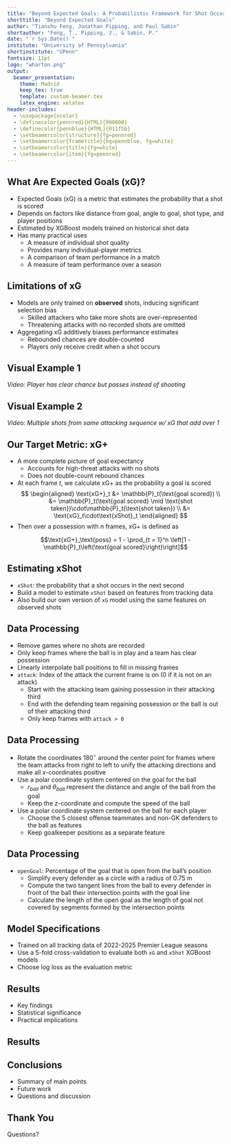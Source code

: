 ```yaml
---
title: "Beyond Expected Goals: A Probabilistic Framework for Shot Occurrences in Soccer"
shorttitle: "Beyond Expected Goals"
author: "Tianshu Feng, Jonathan Pipping, and Paul Sabin"
shortauthor: "Feng, T., Pipping, J., & Sabin, P."
date: "`r Sys.Date()`"
institute: "University of Pennsylvania"
shortinstitute: "UPenn"
fontsize: 11pt
logo: "wharton.png"
output:
  beamer_presentation:
    theme: Madrid
    keep_tex: true
    template: custom-beamer.tex
    latex_engine: xelatex
header-includes:
  - \usepackage{xcolor}
  - \definecolor{pennred}{HTML}{990000}
  - \definecolor{pennblue}{HTML}{011f5b}
  - \setbeamercolor{structure}{fg=pennred}
  - \setbeamercolor{frametitle}{bg=pennblue, fg=white}
  - \setbeamercolor{title}{fg=white}
  - \setbeamercolor{item}{fg=pennred}
---
```


## What Are Expected Goals (xG)?

- Expected Goals (xG) is a metric that estimates the probability that a shot is scored
- Depends on factors like distance from goal, angle to goal, shot type, and player positions
- Estimated by XGBoost models trained on historical shot data
- Has many practical uses
  - A measure of individual shot quality
  - Provides many individual-player metrics
  - A comparison of team performance in a match
  - A measure of team performance over a season

## Limitations of xG

- Models are only trained on **observed** shots, inducing significant selection bias
  - Skilled attackers who take more shots are over-represented
  - Threatening attacks with no recorded shots are omitted
- Aggregating xG additively biases performance estimates
  - Rebounded chances are double-counted
  - Players only receive credit when a shot occurs

## Visual Example 1

*Video: Player has clear chance but passes instead of shooting*

## Visual Example 2

*Video: Multiple shots from same attacking sequence w/ xG that add over 1*

## Our Target Metric: xG+

- A more complete picture of goal expectancy
  - Accounts for high-threat attacks with no shots
  - Does not double-count rebound chances
- At each frame $t$, we calculate xG+ as the probability a goal is scored
$$
\begin{aligned}
\text{xG+}_t &= \mathbb{P}_t(\text{goal scored}) \\
&= \mathbb{P}_t(\text{goal scored} \mid \text{shot taken})\cdot\mathbb{P}_t(\text{shot taken}) \\
&= \text{xG}_t\cdot\text{xShot}_t
\end{aligned}
$$
- Then over a possession with $n$ frames, xG+ is defined as

$$\text{xG+}_\text{poss} = 1 - \prod_{t = 1}^n \left[1 - \mathbb{P}_t\left(\text{goal scored}\right)\right]$$

## Estimating xShot

- `xShot`: the probability that a shot occurs in the next second
- Build a model to estimate `xShot` based on features from tracking data
- Also build our own version of `xG` model using the same features on observed shots

## Data Processing

- Remove games where no shots are recorded
- Only keep frames where the ball is in play and a team has clear possession
- Linearly interpolate ball positions to fill in missing frames
- `attack`: Index of the attack the current frame is on (0 if it is not on an attack)
  - Start with the attacking team gaining possession in their attacking third
  - End with the defending team regaining possession or the ball is out of their attacking third
  - Only keep frames with `attack > 0`
  
## Data Processing

- Rotate the coordinates $180^{\circ}$ around the center point for frames where the team attacks from right to left to unify the attacking directions and make all $x$-coordinates positive
- Use a polar coordinate system centered on the goal for the ball
  - $r_{ball}$ and $\theta_{ball}$ represent the distance and angle of the ball from the goal
  - Keep the $z$-coordinate and compute the speed of the ball
- Use a polar coordinate system centered on the ball for each player
  - Choose the 5 closest offense teammates and non-GK defenders to the ball as features
  - Keep goalkeeper positions as a separate feature

## Data Processing

- `openGoal`: Percentage of the goal that is open from the ball's position
  - Simplify every defender as a circle with a radius of 0.75 m
  - Compute the two tangent lines from the ball to every defender in front of the ball their intersection points with the goal line
  - Calculate the length of the open goal as the length of goal not covered by segments formed by the intersection points
  
## Model Specifications

- Trained on all tracking data of 2022-2025 Premier League seasons
- Use a 5-fold cross-validation to evaluate both `xG` and `xShot` XGBoost models
- Choose log loss as the evaluation metric 


## Results

- Key findings
- Statistical significance
- Practical implications

## Results

\begin{columns}[c]
  \column{0.4\textwidth}
  \includegraphics[width=\linewidth]{figures/calibration_1.png}
  
  \column{0.4\textwidth}
  \includegraphics[width=\linewidth]{figures/calibration_2.png}
\end{columns}

## Conclusions

- Summary of main points
- Future work
- Questions and discussion

## Thank You

Questions? 